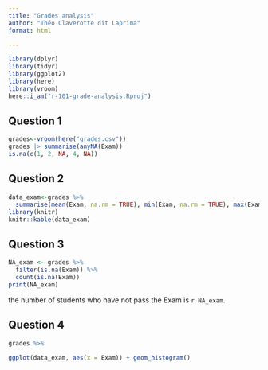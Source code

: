 ```yaml
---
title: "Grades analysis"
author: "Théo Claverotte dit Laprima"
format: html

---
```


```r
library(dplyr)
library(tidyr)
library(ggplot2)
library(here)
library(vroom)
here::i_am("r-101-grade-analysis.Rproj")
```


## Question 1
```r
grades<-vroom(here("grades.csv"))
grades |> summarise(anyNA(Exam))
is.na(c(1, 2, NA, 4, NA))
```



## Question 2

```r
data_exam<-grades %>%
  summarise(mean(Exam, na.rm = TRUE), min(Exam, na.rm = TRUE), max(Exam,na.rm = TRUE), median(Exam, na.rm = TRUE), n())
library(knitr)
knitr::kable(data_exam)
```

## Question 3

```r
NA_exam <- grades %>%
  filter(is.na(Exam)) %>%
  count(is.na(Exam)) 
print(NA_exam)
```
the number of students who have not pass the Exam is `r NA_exam`.

## Question 4

```r
grades %>%
  
ggplot(data_exam, aes(x = Exam)) + geom_histogram()
```

